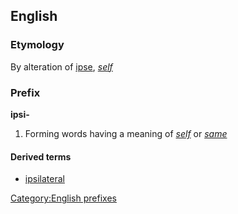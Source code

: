 {{also|ipsi}}
==English==

===Etymology===
By alteration of {{etyl|la|en}} [[ipse]], ''[[self]]''

===Prefix===
'''ipsi-'''

# Forming words having a meaning of ''[[self]]'' or ''[[same]]''

====Derived terms====
* [[ipsilateral]]
<!-- any others? -->

[[Category:English prefixes]]